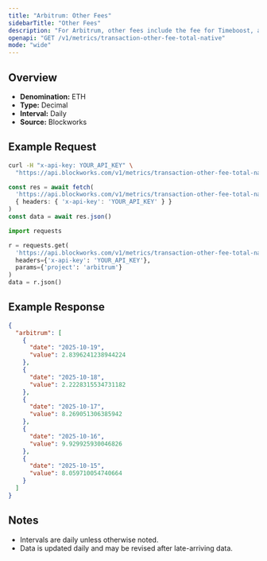 ```yaml
---
title: "Arbitrum: Other Fees"
sidebarTitle: "Other Fees"
description: "For Arbitrum, other fees include the fee for Timeboost, an priroty auction for access to transactions with no delay compared to 200ms delay for the chain's sequencer"
openapi: "GET /v1/metrics/transaction-other-fee-total-native"
mode: "wide"
---
```


## Overview

- **Denomination:** ETH
- **Type:** Decimal
- **Interval:** Daily
- **Source:** Blockworks

## Example Request

<CodeGroup>

```bash cURL
curl -H "x-api-key: YOUR_API_KEY" \
  "https://api.blockworks.com/v1/metrics/transaction-other-fee-total-native?project=arbitrum"
```

```typescript TypeScript
const res = await fetch(
  'https://api.blockworks.com/v1/metrics/transaction-other-fee-total-native?project=arbitrum',
  { headers: { 'x-api-key': 'YOUR_API_KEY' } }
)
const data = await res.json()
```

```python Python
import requests

r = requests.get(
  'https://api.blockworks.com/v1/metrics/transaction-other-fee-total-native',
  headers={'x-api-key': 'YOUR_API_KEY'},
  params={'project': 'arbitrum'}
)
data = r.json()
```

</CodeGroup>

## Example Response

```json
{
  "arbitrum": [
    {
      "date": "2025-10-19",
      "value": 2.8396241238944224
    },
    {
      "date": "2025-10-18",
      "value": 2.2228315534731182
    },
    {
      "date": "2025-10-17",
      "value": 8.269051306385942
    },
    {
      "date": "2025-10-16",
      "value": 9.929925930046826
    },
    {
      "date": "2025-10-15",
      "value": 8.059710054740664
    }
  ]
}
```

## Notes
- Intervals are daily unless otherwise noted.
- Data is updated daily and may be revised after late-arriving data.